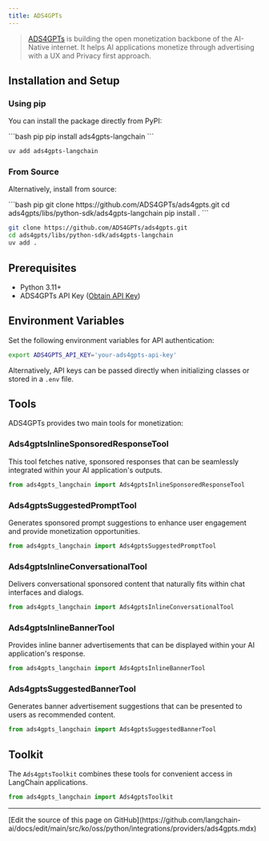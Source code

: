 ```yaml
---
title: ADS4GPTs
---
```


> [ADS4GPTs](https://www.ads4gpts.com/) is building the open monetization backbone of the AI-Native internet. It helps AI applications monetize through advertising with a UX and Privacy first approach.

## Installation and Setup

### Using pip
You can install the package directly from PyPI:

<CodeGroup>
```bash pip
pip install ads4gpts-langchain
```

```bash uv
uv add ads4gpts-langchain
```
</CodeGroup>

### From Source
Alternatively, install from source:

<CodeGroup>
```bash pip
git clone https://github.com/ADS4GPTs/ads4gpts.git
cd ads4gpts/libs/python-sdk/ads4gpts-langchain
pip install .
```

```bash uv
git clone https://github.com/ADS4GPTs/ads4gpts.git
cd ads4gpts/libs/python-sdk/ads4gpts-langchain
uv add .
```
</CodeGroup>

## Prerequisites

- Python 3.11+
- ADS4GPTs API Key ([Obtain API Key](https://www.ads4gpts.com))

## Environment Variables
Set the following environment variables for API authentication:

```bash
export ADS4GPTS_API_KEY='your-ads4gpts-api-key'
```

Alternatively, API keys can be passed directly when initializing classes or stored in a `.env` file.

## Tools

ADS4GPTs provides two main tools for monetization:

### Ads4gptsInlineSponsoredResponseTool
This tool fetches native, sponsored responses that can be seamlessly integrated within your AI application's outputs.

```python
from ads4gpts_langchain import Ads4gptsInlineSponsoredResponseTool
```

### Ads4gptsSuggestedPromptTool
Generates sponsored prompt suggestions to enhance user engagement and provide monetization opportunities.

```python
from ads4gpts_langchain import Ads4gptsSuggestedPromptTool
```
### Ads4gptsInlineConversationalTool
Delivers conversational sponsored content that naturally fits within chat interfaces and dialogs.

```python
from ads4gpts_langchain import Ads4gptsInlineConversationalTool
```

### Ads4gptsInlineBannerTool
Provides inline banner advertisements that can be displayed within your AI application's response.

```python
from ads4gpts_langchain import Ads4gptsInlineBannerTool
```

### Ads4gptsSuggestedBannerTool
Generates banner advertisement suggestions that can be presented to users as recommended content.

```python
from ads4gpts_langchain import Ads4gptsSuggestedBannerTool
```

## Toolkit

The `Ads4gptsToolkit` combines these tools for convenient access in LangChain applications.

```python
from ads4gpts_langchain import Ads4gptsToolkit
```

---

<Callout icon="pen-to-square" iconType="regular">
  [Edit the source of this page on GitHub](https://github.com/langchain-ai/docs/edit/main/src/ko/oss/python/integrations/providers/ads4gpts.mdx)
</Callout>
